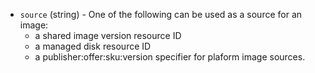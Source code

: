 <!-- Code generated from the comments of the Config struct in builder/azure/chroot/builder.go; DO NOT EDIT MANUALLY -->

- `source` (string) - One of the following can be used as a source for an image:
  - a shared image version resource ID
  - a managed disk resource ID
  - a publisher:offer:sku:version specifier for plaform image sources.

